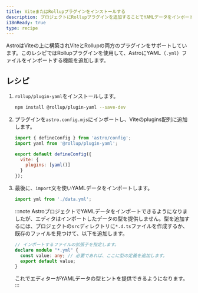 ```yaml
---
title: ViteまたはRollupプラグインをインストールする
description: プロジェクトにRollupプラグインを追加することでYAMLデータをインポートする方法を学びます。
i18nReady: true
type: recipe
---
```


AstroはViteの上に構築されViteとRollupの両方のプラグインをサポートしています。このレシピではRollupプラグインを使用して、AstroにYAML（`.yml`）ファイルをインポートする機能を追加します。

## レシピ

1. `rollup/plugin-yaml`をインストールします。

    ```bash
    npm install @rollup/plugin-yaml --save-dev
    ```

2. プラグインを`astro.config.mjs`にインポートし、Viteのplugins配列に追加します。

    ```js title="astro.config.mjs" ins={2,5-7}
    import { defineConfig } from 'astro/config';
    import yaml from '@rollup/plugin-yaml';

    export default defineConfig({
      vite: {
        plugins: [yaml()]
      }
    });
    ```


3. 最後に、`import`文を使いYAMLデータをインポートします。

    ```js
    import yml from './data.yml';
    ```

    :::note
    AstroプロジェクトでYAMLデータをインポートできるようになりましたが、エディタはインポートしたデータの型を提供しません。型を追加するには、プロジェクトの`src`ディレクトリに`*.d.ts`ファイルを作成するか、既存のファイルを見つけて、以下を追加します。
    ```ts title="src/files.d.ts"
    // インポートするファイルの拡張子を指定します。
    declare module "*.yml" {
      const value: any; // 必要であれば、ここに型の定義を追加します。
      export default value;
    }
    ```
    これでエディターがYAMLデータの型ヒントを提供できるようになります。
    :::
